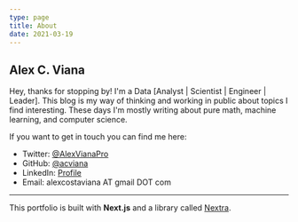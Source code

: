 ```yaml
---
type: page
title: About
date: 2021-03-19
---
```


## Alex C. Viana

Hey, thanks for stopping by! I'm a Data [Analyst | Scientist | Engineer | Leader]. This blog is my way of thinking and working in public about topics I find interesting. These days I'm mostly writing about pure math, machine learning, and computer science.

If you want to get in touch you can find me here:

- Twitter: [@AlexVianaPro](https://twitter.com/alexvianapro)
- GitHub: [@acviana](https://github.com/acviana)
- LinkedIn: [Profile](https://www.linkedin.com/in/alex-viana-0831b849/)
- Email: alexcostaviana AT gmail DOT com

---

This portfolio is built with **Next.js** and a library called [Nextra](https://nextra.vercel.app/). 

